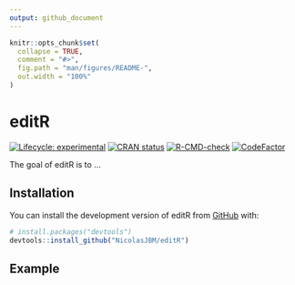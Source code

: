 ```yaml
---
output: github_document
---
```


<!-- README.md is generated from README.Rmd. Please edit that file -->

```r
knitr::opts_chunk$set(
  collapse = TRUE,
  comment = "#>",
  fig.path = "man/figures/README-",
  out.width = "100%"
)
```

# editR

<!-- badges: start -->
[![Lifecycle: experimental](https://img.shields.io/badge/lifecycle-experimental-orange.svg)](https://lifecycle.r-lib.org/articles/stages.html#experimental)
[![CRAN status](https://www.r-pkg.org/badges/version/editR)](https://CRAN.R-project.org/package=editR)
[![R-CMD-check](https://github.com/NicolasJBM/editR/actions/workflows/R-CMD-check.yaml/badge.svg)](https://github.com/NicolasJBM/editR/actions/workflows/R-CMD-check.yaml)
[![CodeFactor](https://www.codefactor.io/repository/github/NicolasJBM/editR/badge)](https://www.codefactor.io/repository/github/NicolasJBM/editR)
<!-- badges: end -->

The goal of editR is to ...

## Installation

You can install the development version of editR from [GitHub](https://github.com/) with:

``` r
# install.packages("devtools")
devtools::install_github("NicolasJBM/editR")
```

## Example

